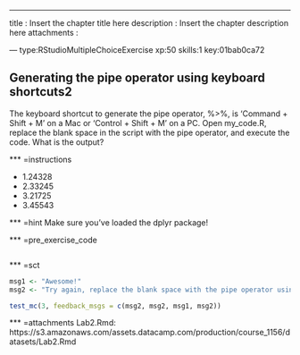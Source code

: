 ---
title       : Insert the chapter title here
description : Insert the chapter description here
attachments :

--- type:RStudioMultipleChoiceExercise xp:50 skills:1 key:01bab0ca72

## Generating the pipe operator using keyboard shortcuts2

The keyboard shortcut to generate the pipe operator, %>%, is 'Command + Shift + M' on a Mac or 'Control + Shift + M' on a PC. Open my_code.R, replace the blank space in the script with the pipe operator, and execute the code. What is the output?

*** =instructions

- 1.24328
- 2.33245
- 3.21725
- 3.45543

*** =hint Make sure you've loaded the dplyr package!

*** =pre_exercise_code
```r

```
*** =sct
```r
msg1 <- "Awesome!"
msg2 <- "Try again, replace the blank space with the pipe operator using the keyboard shortcut. Execute the code. What is the output?"

test_mc(3, feedback_msgs = c(msg2, msg2, msg1, msg2))
```

*** =attachments
Lab2.Rmd: https://s3.amazonaws.com/assets.datacamp.com/production/course_1156/datasets/Lab2.Rmd
